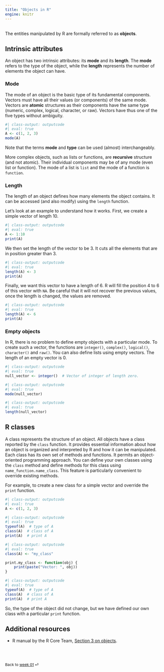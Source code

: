 ```yaml
---
title: "Objects in R"
engine: knitr
---
```


<br>
The entities manipulated by R are formally referred to as **objects**.

## Intrinsic attributes

An object has two intrinsic attributes: its **mode** and its **length**. The **mode** refers to the type of the object, while the **length** represents the number of elements the object can have.

### Mode

The mode of an object is the basic type of its fundamental components. Vectors must have all their values (or components) of the same mode. Vectors are **atomic** structures as their components have the same type (numeric, complex, logical, character, or raw). Vectors have thus one of the five types without ambiguity.

```r
#| class-output: outputcode
#| eval: true
A <- c(1, 2, 3)
mode(A)
```

::: {.callout-note appearance="simple"}
Note that the terms **mode** and **type** can be used (almost) interchangeably.
:::

More complex objects, such as lists or functions, are **recursive** structure (and not atomic). Their individual components may be of any mode (even list or function). The mode of a list is `list` and the mode of a function is `function`.

### Length

The length of an object defines how many elements the object contains. It can be accessed (and also modify) using the `length` function.

Let's look at an example to understand how it works. First, we create a simple vector of length $10$. 

```r
#| class-output: outputcode
#| eval: true
A <- 1:10
print(A)
```

We then set the length of the vector to be $3$. It cuts all the elements that are in position greater than $3$.
```r
#| class-output: outputcode
#| eval: true
length(A) <- 3
print(A)
```

Finally, we want this vector to have a length of $6$. R will fill the position $4$ to $6$ of this vector with `NA`. Be careful that it will not recover the previous values, once the length is changed, the values are removed.
```r
#| class-output: outputcode
#| eval: true
length(A) <- 6
print(A)
```

### Empty objects

In R, there is no problem to define empty objects with a particular mode. To create such a vector, the functions are `integer()`, `complex()`, `logical()`, `character()` and `raw()`. You can also define lists using empty vectors. The length of an empty vector is $0$.

```r
#| class-output: outputcode
#| eval: true
null_vector <- integer()  # Vector of integer of length zero.
```

```r
#| class-output: outputcode
#| eval: true
mode(null_vector)
```

```r
#| class-output: outputcode
#| eval: true
length(null_vector)
```



## R classes

A class represents the structure of an object. All objects have a class reported by the `class` function. It provides essential information about how an object is organized and interpreted by R and how it can be manipulated. Each class has its own set of methods and functions. It permits an object-oriented programming approach. You can define your own classes using the `class` method and define methods for this class using `name_function.name_class`. This feature is particularly convenient to override existing methods.

For example, to create a new class for a simple vector and override the `print` function.

```r
#| class-output: outputcode
#| eval: true
A <- c(1, 2, 3)
```

```r
#| class-output: outputcode
#| eval: true
typeof(A)  # type of A
class(A)  # class of A
print(A)  # print A
```

```r
#| class-output: outputcode
#| eval: true
class(A) <- "my_class"

print.my_class <- function(obj) {
    print(paste("Vector: ", obj))
}
```

```r
#| class-output: outputcode
#| eval: true
typeof(A)  # type of A
class(A)  # class of A
print(A)  # print A
```

So, the type of the object did not change, but we have defined our own class with a particular `print` function.


## Additional resources

- R manual by the R Core Team, [Section 3 on objects](https://cran.r-project.org/doc/manuals/r-release/R-intro.html#Objects).


<br><br>

::: {style="font-size: 0.875em;"}
Back to [week 01](/weeks/week-1.qmd) ⏎
:::